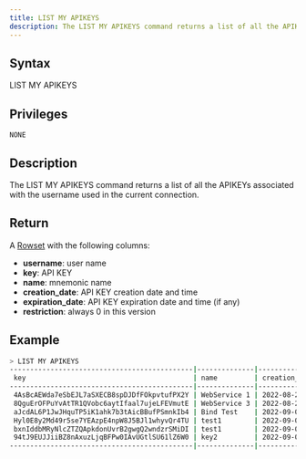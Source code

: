 ```yaml
---
title: LIST MY APIKEYS
description: The LIST MY APIKEYS command returns a list of all the APIKEYs associated with the username used in the current connection
---
```


## Syntax

LIST MY APIKEYS

## Privileges

```
NONE
```

## Description

The LIST MY APIKEYS command returns a list of all the APIKEYs associated with the username used in the current connection.

## Return

A [Rowset](https://github.com/sqlitecloud/sdk/blob/master/PROTOCOL.md) with the following columns:
* **username**: user name
* **key**: API KEY
* **name**: mnemonic name
* **creation_date**: API KEY creation date and time
* **expiration_date**: API KEY expiration date and time (if any)
* **restriction**: always 0 in this version

## Example

```bash
> LIST MY APIKEYS
---------------------------------------------|--------------|---------------------|---------------------|-------------|
 key                                         | name         | creation_date       | expiration_date     | restriction |
---------------------------------------------|--------------|---------------------|---------------------|-------------|
 4AsBcAEWda7eSbEJL7aSXECB8spDJDfFOkpvtufPX2Y | WebService 1 | 2022-08-25 11:16:24 | NULL                | 0           |
 8QguErOFPuYvAtTR1QVobc6aytIfaal7ujeLFEVmutE | WebService 3 | 2022-08-25 11:17:04 | 2022-09-25 11:17:05 | 0           |
 aJcdAL6P1JwJHquTP5iK1ahk7b3tAicBBufPSmnkIb4 | Bind Test    | 2022-09-01 18:27:29 | 2022-09-21 18:27:29 | 1           |
 Hyl0E8y2Md49r5se7YEAzpE4npW8J5BJl1whyvQr4TU | test1        | 2022-09-01 18:31:23 | NULL                | 0           |
 bxnIddbMRyNlcZTZQApkdonUvrB2gwgQ2wndzrSMiDI | test1        | 2022-09-01 18:33:07 | NULL                | 0           |
 94tJ9EUJJiiBZ8nAxuzLjqBFPw0IAvUGtlSU61lZ6W0 | key2         | 2022-09-02 05:09:45 | NULL                | 0           |
---------------------------------------------|--------------|---------------------|---------------------|-------------|
```
